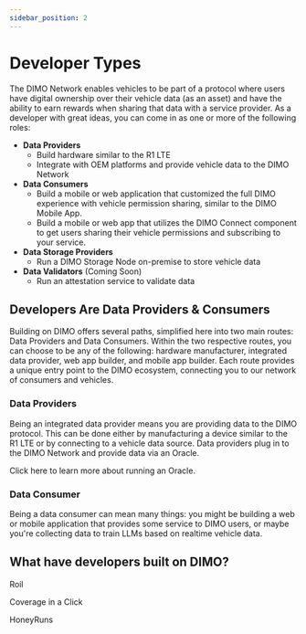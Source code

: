 ```yaml
---
sidebar_position: 2
---
```


# Developer Types

The DIMO Network enables vehicles to be part of a protocol where users have
digital ownership over their vehicle data (as an asset) and have the ability to
earn rewards when sharing that data with a service provider. As a developer with
great ideas, you can come in as one or more of the following roles:

- **Data Providers**
  - Build hardware similar to the R1 LTE
  - Integrate with OEM platforms and provide vehicle data to the DIMO Network
- **Data Consumers**
  - Build a mobile or web application that customized the full DIMO experience
    with vehicle permission sharing, similar to the DIMO Mobile App.
  - Build a mobile or web app that utilizes the DIMO Connect component to get
    users sharing their vehicle permissions and subscribing to your service.
- **Data Storage Providers**
  - Run a DIMO Storage Node on-premise to store vehicle data
- **Data Validators** (Coming Soon)
  - Run an attestation service to validate data

## Developers Are Data Providers & Consumers

Building on DIMO offers several paths, simplified here into two main routes:
Data Providers and Data Consumers. Within the two respective routes, you can
choose to be any of the following: hardware manufacturer, integrated data
provider, web app builder, and mobile app builder. Each route provides a unique
entry point to the DIMO ecosystem, connecting you to our network of consumers
and vehicles.

### Data Providers

Being an integrated data provider means you are providing data to the DIMO
protocol. This can be done either by manufacturing a device similar to the R1
LTE or by connecting to a vehicle data source. Data providers plug in to the
DIMO Network and provide data via an Oracle.

Click here to learn more about running an Oracle.

### Data Consumer

Being a data consumer can mean many things: you might be building a web or mobile application that provides some service to DIMO users, or maybe you're collecting data to train LLMs based on realtime vehicle data.

## What have developers built on DIMO?

Roil

Coverage in a Click

HoneyRuns
